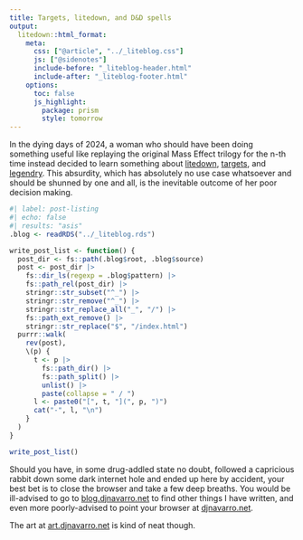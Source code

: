 ```yaml
---
title: Targets, litedown, and D&D spells
output:
  litedown::html_format:
    meta:
      css: ["@article", "../_liteblog.css"]
      js: ["@sidenotes"]
      include-before: "_liteblog-header.html"
      include-after: "_liteblog-footer.html"
    options:
      toc: false
      js_highlight:
        package: prism
        style: tomorrow
---
```


In the dying days of 2024, a woman who should have been doing something useful like replaying the original Mass Effect trilogy for the n-th time instead decided to learn something about [litedown](https://yihui.org/litedown), [targets](https://books.ropensci.org/targets/), and [legendry](https://teunbrand.github.io/legendry/). This absurdity, which has absolutely no use case whatsoever and should be shunned by one and all, is the inevitable outcome of her poor decision making.

```r
#| label: post-listing
#| echo: false
#| results: "asis"
.blog <- readRDS("../_liteblog.rds")

write_post_list <- function() {
  post_dir <- fs::path(.blog$root, .blog$source)
  post <- post_dir |>
    fs::dir_ls(regexp = .blog$pattern) |>
    fs::path_rel(post_dir) |>
    stringr::str_subset("^_") |>
    stringr::str_remove("^_") |>
    stringr::str_replace_all("_", "/") |>
    fs::path_ext_remove() |>
    stringr::str_replace("$", "/index.html")
  purrr::walk(
    rev(post),
    \(p) {
      t <- p |>
        fs::path_dir() |>
        fs::path_split() |>
        unlist() |>
        paste(collapse = " / ")
      l <- paste0("[", t, "](", p, ")")
      cat("-", l, "\n")
    }
  )
}

write_post_list()
```

Should you have, in some drug-addled state no doubt, followed a capricious rabbit down some dark internet hole and ended up here by accident, your best bet is to close the browser and take a few deep breaths. You would be ill-advised to go to [blog.djnavarro.net](https://blog.djnavarro.net) to find other things I have written, and even more poorly-advised to point your browser at [djnavarro.net](https://djnavarro.net).

The art at [art.djnavarro.net](https://art.djnavarro.net) is kind of neat though. 

